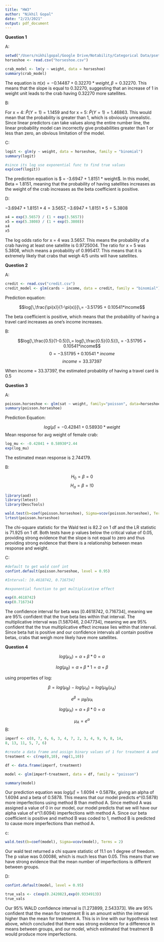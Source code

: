 ```yaml
---
title: "HW3"
author: "Nikhil Gopal"
date: "2/23/2021"
output: pdf_document
---
```

**Question 1**

A: 

```r
setwd("/Users/nikhilgopal/Google Drive/Notability/Categorical Data/psets/HW3")
horseshoe <- read.csv("horseshoe.csv")

crab_model <- lm(y ~ weight, data = horseshoe)
summary(crab_model)

```

The equation is $\pi(x) = -0.14487 + 0.32270*weight , \beta = 0.32270$. This means that the slope is equal to 0.32270, suggesting that an increase of 1 in weight unit leads to the crab having 0.32270 more satellites.

B:

For x = 4: $\hat{P}(Y = 1) = 1.1459$ and for x = 5: $\hat{P}(Y = 1) = 1.46863$. This would mean that the probability is greater than 1, which is obviously unrealistic. Since linear predictors can take values along the entire number line, the linear probability model can incorrectly give probabilities greater than 1 or less than zero, an obvious limitation of the model.


C:

```r

logit <- glm(y ~ weight, data = horseshoe, family = "binomial")
summary(logit)

#since its log use exponential func to find true values
exp(coef(logit))
```

The prediction equation is $ = -3.6947 + 1.8151 * weight$. In this model, Beta = 1.8151, meaning that the probability of having satellites increases as the weight of the crab increases as the beta coefficient is positive.

D:

$-3.6947 + 1.8151*4 = 3.5657, -3.6947 + 1.8151*5 = 5.3808$

```r
x4 = exp(3.5657) / (1 + exp(3.5657))
x5 = exp(5.3808) / (1 + exp(5.3808))
x4
x5
```

The log odds ratio for x = 4 was 3.5657. This means the probability of a crab having at least one satellite is 0.9725004. The ratio for x = 5 was 5.3808, which means a probability of 0.995417. This means that it is extremely likely that crabs that weigh 4/5 units will have satellites.


**Question 2**

A:

```r
credit <- read.csv("credit.csv")
credit_model <- glm(cards ~ income, data = credit, family = "binomial")
```

Prediction equation:

$$log[\,\frac{\pi(x)}{1-\pi(x)}]\,= -3.51795 + 0.10541*income$$


The beta coefficient is positive, which means that the probability of having a travel card increases as one's income increases.

B:

$$log[\,\frac{0.5}{1-0.5}]\,= log[\,\frac{0.5}{0.5}]\, = -3.51795 + 0.10541*income$$
$$0 = -3.51795 + 0.10541*income$$
$$income = 33.37397$$

When income = 33.37397, the estimated probablity of having a travel card is 0.5

**Question 3**


A:

```r
poisson.horseshoe <- glm(sat ~ weight, family="poisson", data=horseshoe)
summary(poisson.horseshoe)
```

Prediction Equation:

$$log(\hat{\mu}) = - 0.42841 + 0.58930*weight$$
Mean response for avg weight of female crab:

```r
log_mu <- -0.42841 + 0.58930*2.44
exp(log_mu)
```

The estimated mean response is 2.744179.

B:

$$H_{0} = \beta = 0$$
$$H_{a} = \beta =! 0$$

```r
library(aod)
library(lmtest)
library(DescTools)

wald.test(b=coef(poisson.horseshoe), Sigma=vcov(poisson.horseshoe), Terms = 2)
lrtest(poisson.horseshoe)
```


The chi-square statistic for the Wald test is 82.2 on 1 df and the LR statistic is 71.925 on 1 df. Both tests have p values below the critical value of 0.05, providing strong evidence that the slope is not equal to zero and thus providing strong evidence that there is a relationship between mean response and weight.

C:

```r
#default to get wald conf int 
confint.default(poisson.horseshoe, level = 0.95)

#Interval: [0.4618742, 0.716734]

#exponential function to get multiplicative effect

exp(0.4618742)
exp(0.716734)
```

The confidence interval for beta was [0.4618742, 0.716734], meaning we are 95% confident that the true beta lies within that interval. The multiplicative interval was [1.587046, 2.047734], meaning we are 95% confident that the true multiplicative effect increase lies within that interval. Since beta hat is positive and our confidence intervals all contain positive betas, crabs that weigh more likely have more satellites.

**Question 4**

$$log(\mu_A)=\alpha + \beta *0 = \alpha$$

$$log(\mu_B)=\alpha + \beta *1 = \alpha + \beta$$


using properties of log:

$$\beta = log(\mu_B) - log(\mu_A) = log(\mu_B/\mu_A) $$

$$e^{\beta}=\mu_B/\mu_A$$

$$log(\mu_A)=\alpha + \beta *0 = \alpha$$

$$\mu_{A} = e^{\alpha}$$
B:

```r
imperf <- c(8, 7, 6, 6, 3, 4, 7, 2, 3, 4, 9, 9, 8, 14,
8, 13, 11, 5, 7, 6)

#create a data frame and assign binary values of 1 for treatment A and 0 for treatment B
treatment <- c(rep(0,10), rep(1,10))

df <- data.frame(imperf, treatment)

model <- glm(imperf~treatment, data = df, family = "poisson")

summary(model)
```

Our prediction equation was $log(\hat\mu) = 1.6094 + 0.5878x$, giving an alpha of 1.6094 and a beta of 0.5878. This means that our model predicts e^(0.5878) more imperfections using method B than method A. Since method A was assigned a value of 0 in our model, our model predicts that we will have our alpha value of e^(1.6094) imperfections with method A. Since our beta coefficient is positive and method B was coded to 1, method B is predicted to cause more imperfections than method A.

c:

```r
wald.test(b=coef(model), Sigma=vcov(model), Terms = 2)
```

Our wald test returned a chi square statistic of 11.1 on 1 degree of freedom. The p value was 0.00086, which is much less than 0.05. This means that we have strong evidence that the mean number of imperfections is different between groups.


D:

```r
confint.default(model, level = 0.95)

true_vals <- c(exp(0.242082),exp(0.9334913))
true_vals
```


Our 95% WALD confidence interval is [1.273899, 2.543373]. We are 95% confident that the mean for treatment B is an amount within the interval higher than the mean for treatment A. This is in line with our hypothesis test above, which concluded that there was strong evidence for a difference in means between groups, and our model, which estimated that treatment B would produce more imperfections.

